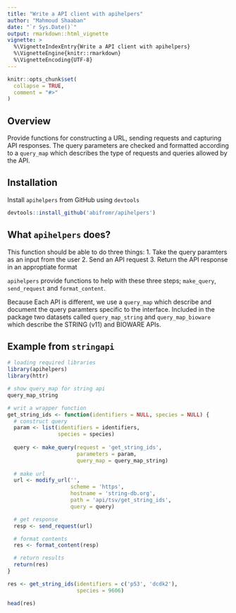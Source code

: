 ```yaml
---
title: "Write a API client with apihelpers"
author: "Mahmoud Shaaban"
date: "`r Sys.Date()`"
output: rmarkdown::html_vignette
vignette: >
  %\VignetteIndexEntry{Write a API client with apihelpers}
  %\VignetteEngine{knitr::rmarkdown}
  %\VignetteEncoding{UTF-8}
---
```


```r
knitr::opts_chunk$set(
  collapse = TRUE,
  comment = "#>"
)
```

## Overview

Provide functions for constructing a URL, sending requests and capturing API 
responses. The query parameters are checked and formatted according to a 
`query_map` which describes the type of requests and queries allowed by the 
API.

## Installation

Install `apihelpers` from GitHub using `devtools`

```r
devtools::install_github('abifromr/apihelpers')
```

## What `apihelpers` does?

This function should be able to do three things:
  1. Take the query paramters as an input from the user
  2. Send an API request
  3. Return the API response in an approptiate format

`apihelpers` provide functions to help with these three steps; `make_query`,
`send_request` and `format_content`.

Because Each API is different, we use a `query_map` which describe and document
the query paramters specific to the interface. Included in the package two 
datasets called `query_map_string` and `query_map_bioware` which describe the 
STRING (v11) and BIOWARE APIs.

## Example from `stringapi`

```r
# loading required libraries
library(apihelpers)
library(httr)
```

```r
# show query_map for string api
query_map_string
```

```r
# writ a wrapper function
get_string_ids <- function(identifiers = NULL, species = NULL) {
  # construct query
  param <- list(identifiers = identifiers,
                species = species)
  
  query <- make_query(request = 'get_string_ids',
                      parameters = param,
                      query_map = query_map_string)
  
  # make url
  url <- modify_url('',
                    scheme = 'https',
                    hostname = 'string-db.org',
                    path = 'api/tsv/get_string_ids',
                    query = query)

  # get response
  resp <- send_request(url)

  # format contents
  res <- format_content(resp)

  # return results
  return(res)
}
```

```r
res <- get_string_ids(identifiers = c('p53', 'dcdk2'),
                      species = 9606)
```

```r
head(res)
```

